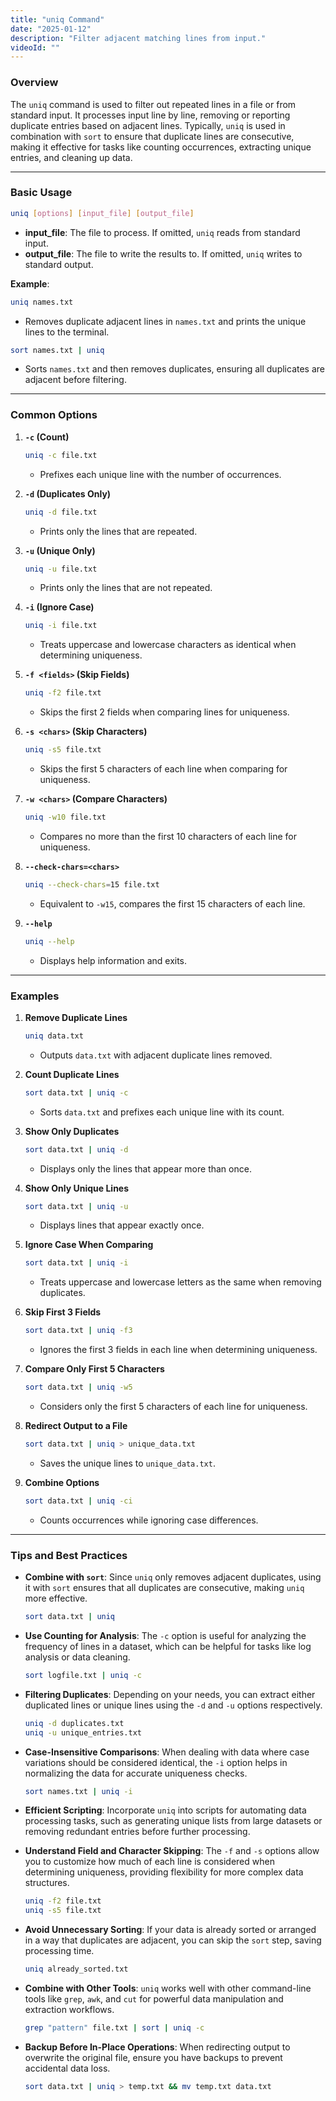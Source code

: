 ```yaml
---
title: "uniq Command"
date: "2025-01-12"
description: "Filter adjacent matching lines from input."
videoId: ""
---
```


### Overview

The `uniq` command is used to filter out repeated lines in a file or from standard input. It processes input line by line, removing or reporting duplicate entries based on adjacent lines. Typically, `uniq` is used in combination with `sort` to ensure that duplicate lines are consecutive, making it effective for tasks like counting occurrences, extracting unique entries, and cleaning up data.

---

### Basic Usage

```bash
uniq [options] [input_file] [output_file]
```

- **input_file**: The file to process. If omitted, `uniq` reads from standard input.
- **output_file**: The file to write the results to. If omitted, `uniq` writes to standard output.

**Example**:
```bash
uniq names.txt
```
- Removes duplicate adjacent lines in `names.txt` and prints the unique lines to the terminal.

```bash
sort names.txt | uniq
```
- Sorts `names.txt` and then removes duplicates, ensuring all duplicates are adjacent before filtering.

---

### Common Options

1. **`-c` (Count)**  
   ```bash
   uniq -c file.txt
   ```
   - Prefixes each unique line with the number of occurrences.

2. **`-d` (Duplicates Only)**  
   ```bash
   uniq -d file.txt
   ```
   - Prints only the lines that are repeated.

3. **`-u` (Unique Only)**  
   ```bash
   uniq -u file.txt
   ```
   - Prints only the lines that are not repeated.

4. **`-i` (Ignore Case)**  
   ```bash
   uniq -i file.txt
   ```
   - Treats uppercase and lowercase characters as identical when determining uniqueness.

5. **`-f <fields>` (Skip Fields)**  
   ```bash
   uniq -f2 file.txt
   ```
   - Skips the first 2 fields when comparing lines for uniqueness.

6. **`-s <chars>` (Skip Characters)**  
   ```bash
   uniq -s5 file.txt
   ```
   - Skips the first 5 characters of each line when comparing for uniqueness.

7. **`-w <chars>` (Compare Characters)**  
   ```bash
   uniq -w10 file.txt
   ```
   - Compares no more than the first 10 characters of each line for uniqueness.

8. **`--check-chars=<chars>`**  
   ```bash
   uniq --check-chars=15 file.txt
   ```
   - Equivalent to `-w15`, compares the first 15 characters of each line.

9. **`--help`**  
   ```bash
   uniq --help
   ```
   - Displays help information and exits.

---

### Examples

1. **Remove Duplicate Lines**  
   ```bash
   uniq data.txt
   ```
   - Outputs `data.txt` with adjacent duplicate lines removed.

2. **Count Duplicate Lines**  
   ```bash
   sort data.txt | uniq -c
   ```
   - Sorts `data.txt` and prefixes each unique line with its count.

3. **Show Only Duplicates**  
   ```bash
   sort data.txt | uniq -d
   ```
   - Displays only the lines that appear more than once.

4. **Show Only Unique Lines**  
   ```bash
   sort data.txt | uniq -u
   ```
   - Displays lines that appear exactly once.

5. **Ignore Case When Comparing**  
   ```bash
   sort data.txt | uniq -i
   ```
   - Treats uppercase and lowercase letters as the same when removing duplicates.

6. **Skip First 3 Fields**  
   ```bash
   sort data.txt | uniq -f3
   ```
   - Ignores the first 3 fields in each line when determining uniqueness.

7. **Compare Only First 5 Characters**  
   ```bash
   sort data.txt | uniq -w5
   ```
   - Considers only the first 5 characters of each line for uniqueness.

8. **Redirect Output to a File**  
   ```bash
   sort data.txt | uniq > unique_data.txt
   ```
   - Saves the unique lines to `unique_data.txt`.

9. **Combine Options**  
   ```bash
   sort data.txt | uniq -ci
   ```
   - Counts occurrences while ignoring case differences.

---

### Tips and Best Practices

- **Combine with `sort`**: Since `uniq` only removes adjacent duplicates, using it with `sort` ensures that all duplicates are consecutive, making `uniq` more effective.
  
  ```bash
  sort data.txt | uniq
  ```
  
- **Use Counting for Analysis**: The `-c` option is useful for analyzing the frequency of lines in a dataset, which can be helpful for tasks like log analysis or data cleaning.
  
  ```bash
  sort logfile.txt | uniq -c
  ```
  
- **Filtering Duplicates**: Depending on your needs, you can extract either duplicated lines or unique lines using the `-d` and `-u` options respectively.
  
  ```bash
  uniq -d duplicates.txt
  uniq -u unique_entries.txt
  ```
  
- **Case-Insensitive Comparisons**: When dealing with data where case variations should be considered identical, the `-i` option helps in normalizing the data for accurate uniqueness checks.
  
  ```bash
  sort names.txt | uniq -i
  ```
  
- **Efficient Scripting**: Incorporate `uniq` into scripts for automating data processing tasks, such as generating unique lists from large datasets or removing redundant entries before further processing.
  
- **Understand Field and Character Skipping**: The `-f` and `-s` options allow you to customize how much of each line is considered when determining uniqueness, providing flexibility for more complex data structures.
  
  ```bash
  uniq -f2 file.txt
  uniq -s5 file.txt
  ```
  
- **Avoid Unnecessary Sorting**: If your data is already sorted or arranged in a way that duplicates are adjacent, you can skip the `sort` step, saving processing time.
  
  ```bash
  uniq already_sorted.txt
  ```
  
- **Combine with Other Tools**: `uniq` works well with other command-line tools like `grep`, `awk`, and `cut` for powerful data manipulation and extraction workflows.
  
  ```bash
  grep "pattern" file.txt | sort | uniq -c
  ```
  
- **Backup Before In-Place Operations**: When redirecting output to overwrite the original file, ensure you have backups to prevent accidental data loss.
  
  ```bash
  sort data.txt | uniq > temp.txt && mv temp.txt data.txt
  ```
